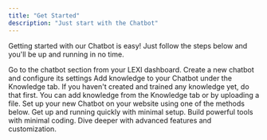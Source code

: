 ```yaml
---
title: "Get Started"
description: "Just start with the Chatbot"
---
```

Getting started with our Chatbot is easy!
Just follow the steps below and you'll be up and running in no time.

<Steps>
  <Step title="Create a Chatbot">
    Go to the chatbot section from your LEXI dashboard.
    Create a new chatbot and configure its settings
  </Step>
  <Step title="Add Knowledge Base">
    Add knowledge to your Chatbot under the Knowledge tab.
    If you haven't created and trained any knowledge yet, do that first.
    You can add knowledge from the Knowledge tab or by uploading a file.
  </Step>
  <Step title="Set up on your website">
    Set up your new Chatbot on your website using one of the methods below.
  </Step>
</Steps>

<CardGroup>
  <Card title="Quick Start" icon="pencil" href="/quick-start">
    Get up and running quickly with minimal setup.
  </Card>
  <Card title="Low code" icon="code" href="/low-code">
    Build powerful tools with minimal coding.
  </Card>
  <Card title="Advanced" icon="pickaxe" href="/advanced">
    Dive deeper with advanced features and customization.
  </Card>
</CardGroup>


